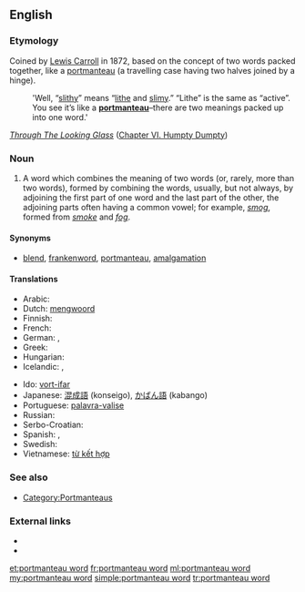 ==English==

===Etymology===
Coined by [[w:Lewis Carroll|Lewis Carroll]] in 1872, based on the concept of two words packed together, like a [[portmanteau]] (a travelling case having two halves joined by a hinge).
: 'Well, “[[slithy]]” means “[[lithe]] and [[slimy]].” “Lithe” is the same as “active”. You see it’s like a '''[[portmanteau]]'''–there are two meanings packed up into one word.'
''[[s:Through The Looking Glass (And What Alice Found There)|Through The Looking Glass]]'' ([[s:Through the Looking Glass (And What Alice Found There)/Chapter VI|Chapter VI. Humpty Dumpty]])

===Noun===
{{en-noun|head=[[portmanteau]] [[word]]}}

# {{linguistics}} A word which combines the meaning of two words (or, rarely, more than two words), formed by combining the words, usually, but not always, by adjoining the first part of one word and the last part of the other, the adjoining parts often having a common vowel; for example, ''[[smog]]'', formed from ''[[smoke]]'' and ''[[fog]]''.

====Synonyms====
* [[blend]], [[frankenword]], [[portmanteau]], [[amalgamation]]

====Translations====
{{trans-top|word which combines the meaning of two words}}
* Arabic: {{Arab|[[كلمة منحوتة من كلمتين]]}} {{f}}
* Dutch: [[mengwoord]] {{n}}
* Finnish: {{t-|fi|sulautuma}}
* French: {{t+|fr|mot-valise|m}}
* German: {{t+|de|Kofferwort|n}}, {{t-|de|Portmanteau|n}}
* Greek: {{t+|el|σύμμειγμα|n|tr=sýmmeigma|sc=Grek}}
* Hungarian: {{t-|hu|vegyülékszó}}
* Icelandic: {{t-|is|samrunaorð|n}}, {{t-|is|frakkaorð|n}}
{{trans-mid}}
* Ido: [[vort-ifar]]
* Japanese: [[混成語]] (konseigo), [[かばん語]] (kabango)
* Portuguese: [[palavra-valise]] {{f}}
* Russian: {{t|ru|словослияние|sc=Cyrl}}
* Serbo-Croatian: {{t-|sh|кованица|f|tr=kovanica|sc=Cyrl}}
* Spanish: {{t-|es|palabra baúl|f}}, {{t+|es|contracción|f}}
* Swedish: {{t+|sv|teleskopord|n}}
* Vietnamese: [[từ kết hợp]] <!-- This literal translation back into English belongs on the Vietnamese page (''literally: "combined word"'') -->
{{trans-bottom}}

===See also===
* [[:Category:English blends|Category:Portmanteaus]]

===External links===
* {{pedia}}
* {{pedia|List of portmanteaus}}

[[et:portmanteau word]]
[[fr:portmanteau word]]
[[ml:portmanteau word]]
[[my:portmanteau word]]
[[simple:portmanteau word]]
[[tr:portmanteau word]]
